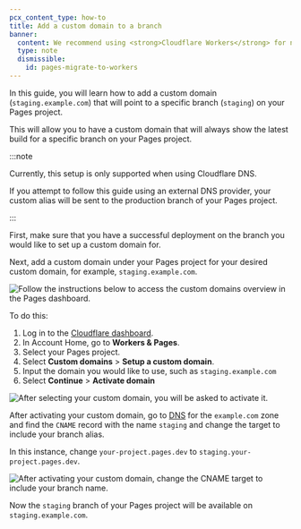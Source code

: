 ```yaml
---
pcx_content_type: how-to
title: Add a custom domain to a branch
banner:
  content: We recommend using <strong>Cloudflare Workers</strong> for new projects. For existing Pages projects, see our <a href="/workers/static-assets/migrate-from-pages/">migration guide</a> and <a href="/workers/static-assets/migrate-from-pages/#compatibility-matrix">compatibility matrix</a>.
  type: note
  dismissible:
    id: pages-migrate-to-workers
---
```


In this guide, you will learn how to add a custom domain (`staging.example.com`) that will point to a specific branch (`staging`) on your Pages project.

This will allow you to have a custom domain that will always show the latest build for a specific branch on your Pages project.

:::note

Currently, this setup is only supported when using Cloudflare DNS.

If you attempt to follow this guide using an external DNS provider, your custom alias will be sent to the production branch of your Pages project.

:::

First, make sure that you have a successful deployment on the branch you would like to set up a custom domain for.

Next, add a custom domain under your Pages project for your desired custom domain, for example, `staging.example.com`.

![Follow the instructions below to access the custom domains overview in the Pages dashboard.](~/assets/images/pages/how-to//pages_custom_domain-1.png)

To do this:

1. Log in to the [Cloudflare dashboard](https://dash.cloudflare.com/login).
2. In Account Home, go to **Workers & Pages**.
3. Select your Pages project.
4. Select **Custom domains** > **Setup a custom domain**.
5. Input the domain you would like to use, such as `staging.example.com`
6. Select **Continue** > **Activate domain**

![After selecting your custom domain, you will be asked to activate it.](~/assets/images/pages/how-to//pages_custom_domain-2.png)

After activating your custom domain, go to [DNS](https://dash.cloudflare.com/?to=/:account/:zone/dns) for the `example.com` zone and find the `CNAME` record with the name `staging` and change the target to include your branch alias.

In this instance, change `your-project.pages.dev` to `staging.your-project.pages.dev`.

![After activating your custom domain, change the CNAME target to include your branch name.](~/assets/images/pages/how-to//pages_custom_domain-3.png)

Now the `staging` branch of your Pages project will be available on `staging.example.com`.
